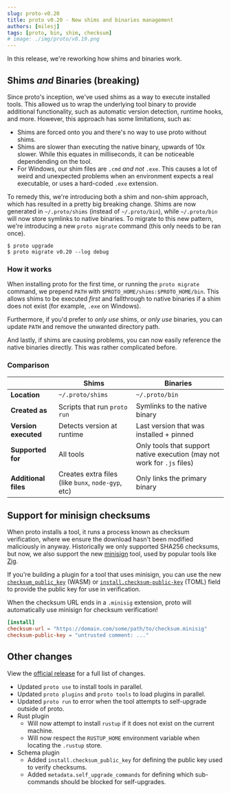 ```yaml
---
slug: proto-v0.20
title: proto v0.20 - New shims and binaries management
authors: [milesj]
tags: [proto, bin, shim, checksum]
# image: ./img/proto/v0.19.png
---
```


In this release, we're reworking how shims and binaries work.

<!--truncate-->

## Shims _and_ Binaries (breaking)

Since proto's inception, we've used shims as a way to execute installed tools. This allowed us to
wrap the underlying tool binary to provide additional functionality, such as automatic version
detection, runtime hooks, and more. However, this approach has some limitations, such as:

- Shims are forced onto you and there's no way to use proto without shims.
- Shims are slower than executing the native binary, upwards of 10x slower. While this equates in
  milliseconds, it can be noticeable dependending on the tool.
- For Windows, our shim files are `.cmd` _and not_ `.exe`. This causes a lot of weird and unexpected
  problems when an environment expects a real executable, or uses a hard-coded `.exe` extension.

To remedy this, we're introducing both a shim and non-shim approach, which has resulted in a pretty
big breaking change. Shims are now generated in `~/.proto/shims` (instead of `~/.proto/bin`), while
`~/.proto/bin` will now store symlinks to native binaries. To migrate to this new pattern, we're
introducing a new `proto migrate` command (this only needs to be ran once).

```shell
$ proto upgrade
$ proto migrate v0.20 --log debug
```

### How it works

When installing proto for the first time, or running the `proto migrate` command, we prepend `PATH`
with `$PROTO_HOME/shims:$PROTO_HOME/bin`. This allows shims to be executed _first_ and fallthrough
to native binaries if a shim does not exist (for example, `.exe` on Windows).

Furthermore, if you'd prefer to _only use_ shims, or _only use_ binaries, you can update `PATH` and
remove the unwanted directory path.

And lastly, if shims are causing problems, you can now easily reference the native binaries
directly. This was rather complicated before.

### Comparison

|                      | Shims                                              | Binaries                                                                |
| -------------------- | -------------------------------------------------- | ----------------------------------------------------------------------- |
| **Location**         | `~/.proto/shims`                                   | `~/.proto/bin`                                                          |
| **Created as**       | Scripts that run `proto run`                       | Symlinks to the native binary                                           |
| **Version executed** | Detects version at runtime                         | Last version that was installed + pinned                                |
| **Supported for**    | All tools                                          | Only tools that support native execution (may not work for `.js` files) |
| **Additional files** | Creates extra files (like `bunx`, `node-gyp`, etc) | Only links the primary binary                                           |

## Support for minisign checksums

When proto installs a tool, it runs a process known as checksum verification, where we ensure the
download hasn't been modified maliciously in anyway. Historically we only supported SHA256
checksums, but now, we also support the new [minisign](https://jedisct1.github.io/minisign/) tool,
used by popular tools like [Zig](https://ziglang.org/).

If you're building a plugin for a tool that uses minisign, you can use the new
[`checksum_public_key`](/docs/proto/wasm-plugin#downloading-pre-builts) (WASM) or
[`install.checksum-public-key`](/docs/proto/non-wasm-plugin#downloading-and-installing) (TOML) field
to provide the public key for use in verification.

When the checksum URL ends in a `.minisig` extension, proto will automatically use minisign for
checksum verification!

```toml
[install]
checksum-url = "https://domain.com/some/path/to/checksum.minisig"
checksum-public-key = "untrusted comment: ..."
```

## Other changes

View the [official release](https://github.com/moonrepo/proto/releases/tag/v0.20.0) for a full list
of changes.

- Updated `proto use` to install tools in parallel.
- Updated `proto plugins` and `proto tools` to load plugins in parallel.
- Updated `proto run` to error when the tool attempts to self-upgrade outside of proto.
- Rust plugin
  - Will now attempt to install `rustup` if it does not exist on the current machine.
  - Will now respect the `RUSTUP_HOME` environment variable when locating the `.rustup` store.
- Schema plugin
  - Added `install.checksum_public_key` for defining the public key used to verify checksums.
  - Added `metadata.self_upgrade_commands` for defining which sub-commands should be blocked for
    self-upgrades.

